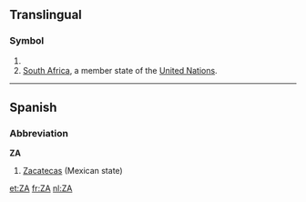 {{also|Appendix:Variations of "za"}}
==Translingual==

===Symbol===
{{infl|mul|symbol}}

# {{SI-unit-abb|zetta|ampere|[[electrical current]]}}
# [[South Africa]], a member state of the [[United Nations]].

----

==Spanish==

===Abbreviation===
'''ZA'''

# [[Zacatecas]] (Mexican state)

[[et:ZA]]
[[fr:ZA]]
[[nl:ZA]]